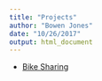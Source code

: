 ```yaml
---
title: "Projects"
author: "Bowen Jones"
date: "10/26/2017"
output: html_document
---
```


* [Bike Sharing](./Projects/Duplication_Project.html)